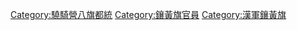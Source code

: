 [[Category:驍騎營八旗都統|Category:驍騎營八旗都統]]
[[Category:鑲黃旗官員|Category:鑲黃旗官員]]
[[Category:漢軍鑲黃旗|Category:漢軍鑲黃旗]]
